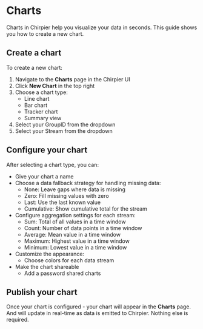 # Charts

Charts in Chirpier help you visualize your data in seconds.
This guide shows you how to create a new chart.

## Create a chart

To create a new chart:

1. Navigate to the **Charts** page in the Chirpier UI
2. Click **New Chart** in the top right
3. Choose a chart type:
   - Line chart
   - Bar chart 
   - Tracker chart 
   - Summary view
4. Select your GroupID from the dropdown
5. Select your Stream from the dropdown

## Configure your chart

After selecting a chart type, you can:

- Give your chart a name
- Choose a data fallback strategy for handling missing data:
  - None: Leave gaps where data is missing
  - Zero: Fill missing values with zero
  - Last: Use the last known value
  - Cumulative: Show cumulative total for the stream
- Configure aggregation settings for each stream:
  - Sum: Total of all values in a time window
  - Count: Number of data points in a time window
  - Average: Mean value in a time window
  - Maximum: Highest value in a time window
  - Minimum: Lowest value in a time window
- Customize the appearance:
  - Choose colors for each data stream
- Make the chart shareable
  - Add a password shared charts

## Publish your chart

Once your chart is configured - your chart will appear in the **Charts** page. And will update in real-time as data is emitted to Chirpier. 
Nothing else is required.
